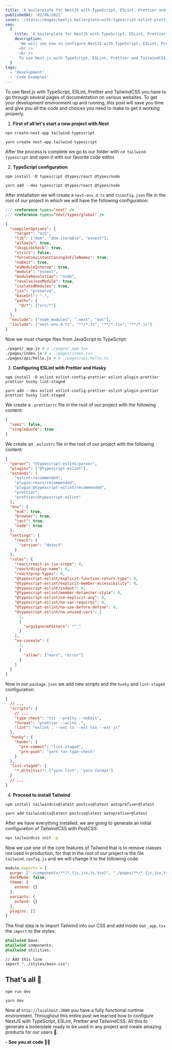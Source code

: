 ```yaml
---
title: 'A boilerplate for NextJS with TypeScript, ESLint, Prettier and TailwindCSS'
publishedAt: '02/06/2021'
cover: '/static/images/nextjs-boilerplate-with-typescript-eslint-prettier-and-tailwindcss/banner.jpeg'
seo:
  {
    title: 'A boilerplate for NextJS with TypeScript, ESLint, Prettier and TailwindCSS',
    description:
      'We will see how to configure NextJS with TypeScript, ESLint, Prettier and TailwindCSS to generate a boilerplate ready to be used in any project.
      <br />
      <br />
      To use Next.js with TypeScript, ESLint, Prettier and TailwindCSS you have to go through several pages of documentation on various websites. But in this post I will guide you how you can do it in simple steps.',
  }
tags:
  - 'Development'
  - 'Code Examples'
---
```


To use Next.js with TypeScript, ESLint, Prettier and TailwindCSS you have to go through several pages of documentation on various websites. To get your development environment up and running, this post will save you time and give you all the code and choices you need to make to get it working properly.

1. **First of all let's start a new project with Next**

```bash:npm
npx create-next-app tailwind-typescript
```

```bash:yarn
yarn create next-app tailwind-typescript
```

After the process is complete we go to our folder with `cd tailwind-typescript` and open it with our favorite code editor.

2. **TypeScript configuration**

```bash:npm
npm install -D typescript @types/react @types/node
```

```bash:yarn
yarn add --dev typescript @types/react @types/node
```

After installation we will create a `next-env.d.ts` and `tsconfig.json` file in the root of our project in which we will have the following configuration:

```ts:next-env.d.ts
/// <reference types="next" />
/// <reference types="next/types/global" />
```

```json:tsconfig.json
{
  "compilerOptions": {
    "target": "es5",
    "lib": ["dom", "dom.iterable", "esnext"],
    "allowJs": true,
    "skipLibCheck": true,
    "strict": false,
    "forceConsistentCasingInFileNames": true,
    "noEmit": true,
    "esModuleInterop": true,
    "module": "esnext",
    "moduleResolution": "node",
    "resolveJsonModule": true,
    "isolatedModules": true,
    "jsx": "preserve",
    "baseUrl": ".",
    "paths": {
      "@/*": ["src/*"]
    }
  },
  "exclude": ["node_modules", ".next", "out"],
  "include": ["next-env.d.ts", "**/*.ts", "**/*.tsx", "**/*.js"]
}
```

Now we must change files from JavaScript to TypeScript:

```bash
./pages/_app.js # a ./pages/_app.tsx
./pages/index.js # a ./pages/index.tsx
./pages/api/hello.js # a ./pages/api/hello.ts
```

3. **Configuring ESLint with Prettier and Husky**

```bash:npm
npm install -D eslint eslint-config-prettier eslint-plugin-prettier prettier husky lint-staged
```

```bash:yarn
yarn add --dev eslint eslint-config-prettier eslint-plugin-prettier prettier husky lint-staged
```

We create a `.prettierrc` file in the root of our project with the following content:

```json
{
  "semi": false,
  "singleQuote": true
}
```

We create an `.eslintrc` file in the root of our project with the following content:

```json
{
  "parser": "@typescript-eslint/parser",
  "plugins": ["@typescript-eslint"],
  "extends": [
    "eslint:recommended",
    "plugin:react/recommended",
    "plugin:@typescript-eslint/recommended",
    "prettier",
    "prettier/@typescript-eslint"
  ],
  "env": {
    "es6": true,
    "browser": true,
    "jest": true,
    "node": true
  },
  "settings": {
    "react": {
      "version": "detect"
    }
  },
  "rules": {
    "react/react-in-jsx-scope": 0,
    "react/display-name": 0,
    "react/prop-types": 0,
    "@typescript-eslint/explicit-function-return-type": 0,
    "@typescript-eslint/explicit-member-accessibility": 0,
    "@typescript-eslint/indent": 0,
    "@typescript-eslint/member-delimiter-style": 0,
    "@typescript-eslint/no-explicit-any": 0,
    "@typescript-eslint/no-var-requires": 0,
    "@typescript-eslint/no-use-before-define": 0,
    "@typescript-eslint/no-unused-vars": [
      2,
      {
        "argsIgnorePattern": "^_"
      }
    ],
    "no-console": [
      2,
      {
        "allow": ["warn", "error"]
      }
    ]
  }
}
```

Now in our `package.json` we add new scripts and the `husky` and `lint-staged` configuration:

```json
{
  // ...
  "scripts": {
    // ...
    "type-check": "tsc --pretty --noEmit",
    "format": "prettier --write .",
    "lint": "eslint . --ext ts --ext tsx --ext js"
  },
  "husky": {
    "hooks": {
      "pre-commit": "lint-staged",
      "pre-push": "yarn run type-check"
    }
  },
  "lint-staged": {
    "*.@(ts|tsx)": ["yarn lint", "yarn format"]
  }
  // ...
}
```

4. **Proceed to install Tailwind**

```bash:npm
npm install tailwindcss@latest postcss@latest autoprefixer@latest
```

```bash:yarn
yarn add tailwindcss@latest postcss@latest autoprefixer@latest
```

After we have everything installed, we are going to generate an initial configuration of TailwindCSS with PostCSS:

```bash
npx tailwindcss init -p
```

Now we use one of the core features of Tailwind that is to remove classes not used in production, for that in the root of our project is the file `tailwind.config.js` and we will change it to the following code:

```js:tailwind.config.js
module.exports = {
  purge: ["./components/**/*.{js,jsx,ts,tsx}", "./pages/**/*.{js,jsx,ts,tsx}"],
  darkMode: false,
  theme: {
    extend: {}
  },
  variants: {
    extend: {}
  },
  plugins: []
}
```

The final step is to import Tailwind into our CSS and add inside our `_app.tsx` the `import` to the styles:

```css:./styles/main.css
@tailwind base;
@tailwind components;
@tailwind utilities;
```

```tsx:./pages/_app.tsx
// Add this line
import "../styles/main.css";
```

## That's all 🤯

```bash:npm
npm run dev
```

```bash:yarn
yarn dev
```

Now at `http://localhost:3000` you have a fully functional runtime environment. Throughout this entire post we learned how to configure NextJS with TypeScript, ESLint, Prettier and TailwindCSS. All this to generate a boilerplate ready to be used in any project and create amazing products for our users 🚀.

**- See you at code 👨‍💻**
